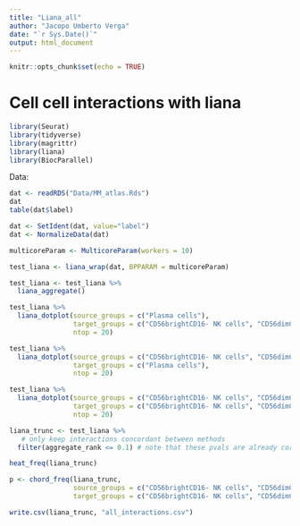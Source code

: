 ```yaml
---
title: "Liana_all"
author: "Jacopo Umberto Verga"
date: "`r Sys.Date()`"
output: html_document
---
```


```r
knitr::opts_chunk$set(echo = TRUE)
```

# Cell cell interactions with liana

```r
library(Seurat)
library(tidyverse)
library(magrittr)
library(liana)
library(BiocParallel)
```

Data:

```r
dat <- readRDS("Data/MM_atlas.Rds")
dat
table(dat$label)
```

```r
dat <- SetIdent(dat, value="label")
dat <- NormalizeData(dat)
```
```r
multicoreParam <- MulticoreParam(workers = 10)
```

```r
test_liana <- liana_wrap(dat, BPPARAM = multicoreParam)
```
```r
test_liana <- test_liana %>%
  liana_aggregate()
```
```r
test_liana %>%
  liana_dotplot(source_groups = c("Plasma cells"),
                target_groups = c("CD56brightCD16- NK cells", "CD56dimCD16+ NK cells "),
                ntop = 20)
```
```r
test_liana %>%
  liana_dotplot(source_groups = c("CD56brightCD16- NK cells", "CD56dimCD16+ NK cells "),
                target_groups = c("Plasma cells"),
                ntop = 20)
```
```r
test_liana %>%
  liana_dotplot(source_groups = c("CD56brightCD16- NK cells", "CD56dimCD16+ NK cells "),
                target_groups = c("CD56brightCD16- NK cells", "CD56dimCD16+ NK cells "),
                ntop = 20)
```

```r
liana_trunc <- test_liana %>%
   # only keep interactions concordant between methods
  filter(aggregate_rank <= 0.1) # note that these pvals are already corrected

heat_freq(liana_trunc)
```
```r
p <- chord_freq(liana_trunc,
                source_groups = c("CD56brightCD16- NK cells", "CD56dimCD16+ NK cells ","Plasma cells"),
                target_groups = c("CD56brightCD16- NK cells", "CD56dimCD16+ NK cells ","Plasma cells"))
```

```r
write.csv(liana_trunc, "all_interactions.csv")
```

